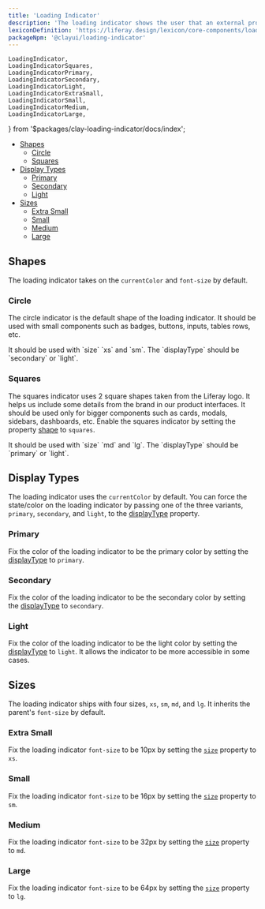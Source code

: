 ```yaml
---
title: 'Loading Indicator'
description: 'The loading indicator shows the user that an external process, like a connection, is being executed.'
lexiconDefinition: 'https://liferay.design/lexicon/core-components/loading-indicator/'
packageNpm: '@clayui/loading-indicator'
---
```


	LoadingIndicator,
	LoadingIndicatorSquares,
	LoadingIndicatorPrimary,
	LoadingIndicatorSecondary,
	LoadingIndicatorLight,
	LoadingIndicatorExtraSmall,
	LoadingIndicatorSmall,
	LoadingIndicatorMedium,
	LoadingIndicatorLarge,
} from '$packages/clay-loading-indicator/docs/index';

<div class="nav-toc-absolute">
<div class="nav-toc">

-   [Shapes](#shapes)
    -   [Circle](#circle)
    -   [Squares](#squares)
-   [Display Types](#display-types)
    -   [Primary](#primary)
    -   [Secondary](#secondary)
    -   [Light](#light)
-   [Sizes](#sizes)
    -   [Extra Small](#extra-small)
    -   [Small](#small)
    -   [Medium](#medium)
    -   [Large](#large)

</div>
</div>

## Shapes

The loading indicator takes on the `currentColor` and `font-size` by default.

### Circle

The circle indicator is the default shape of the loading indicator. It should be used with small components such as badges, buttons, inputs, tables rows, etc.

<div class="clay-site-alert alert alert-info">
	It should be used with `size` `xs` and `sm`. The `displayType` should be
	`secondary` or `light`.
</div>

<LoadingIndicator />

### Squares

The squares indicator uses 2 square shapes taken from the Liferay logo. It helps us include some details from the brand in our product interfaces. It should be used only for bigger components such as cards, modals, sidebars, dashboards, etc. Enable the squares indicator by setting the property [shape](#api-shape) to `squares`.

<div class="clay-site-alert alert alert-info">
	It should be used with `size` `md` and `lg`. The `displayType` should be
	`primary` or `light`.
</div>

<LoadingIndicatorSquares />

## Display Types

The loading indicator uses the `currentColor` by default. You can force the state/color on the loading indicator by passing one of the three variants, `primary`, `secondary`, and `light`, to the [displayType](#api-displayType) property.

### Primary

Fix the color of the loading indicator to be the primary color by setting the [displayType](#api-displayType) to `primary`.

<LoadingIndicatorPrimary />

### Secondary

Fix the color of the loading indicator to be the secondary color by setting the [displayType](#api-displayType) to `secondary`.

<LoadingIndicatorSecondary />

### Light

Fix the color of the loading indicator to be the light color by setting the [displayType](#api-displayType) to `light`. It allows the indicator to be more accessible in some cases.

<LoadingIndicatorLight />

## Sizes

The loading indicator ships with four sizes, `xs`, `sm`, `md`, and `lg`. It inherits the parent's `font-size` by default.

### Extra Small

Fix the loading indicator `font-size` to be 10px by setting the [`size`](#api-size) property to `xs`.

<LoadingIndicatorExtraSmall />

### Small

Fix the loading indicator `font-size` to be 16px by setting the [`size`](#api-size) property to `sm`.

<LoadingIndicatorSmall />

### Medium

Fix the loading indicator `font-size` to be 32px by setting the [`size`](#api-size) property to `md`.

<LoadingIndicatorMedium />

### Large

Fix the loading indicator `font-size` to be 64px by setting the [`size`](#api-size) property to `lg`.

<LoadingIndicatorLarge />
